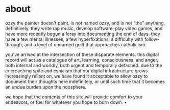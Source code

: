 # about

ozzy the painter doesn't paint, is not named ozzy, and is not "the" anything, definitively. they
write rap music, develop software, play video games, and have more recently begun a foray into documenting
the end of days. they have a few mental illnesses, a few hyperfixations, a difficulty with
follow-through, and a level of unearned guilt that approaches catholicism.

you've arrived at the intersection of these disparate elements. this digital record will act as
a catalogue of art, learning, consciousness, and anger, both internal and worldly, both urgent and
temporally detached. due to the encroaching spite and cynicism that our digital infrastructure
grows increasingly reliant on, we have found it acceptable to allow ozzy to document their thoughts here
indefinitely, or until such time that it becomes an undue burden upon the noosphere.

we hope that the contents of this site will provide comfort to your endeavors, or fuel for whatever
you hope to burn down. •
